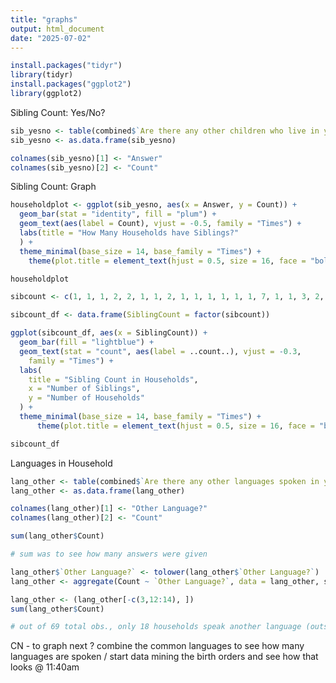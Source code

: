 ```yaml
---
title: "graphs"
output: html_document
date: "2025-07-02"
---
```

```r
install.packages("tidyr")
library(tidyr)
install.packages("ggplot2")
library(ggplot2)
```

Sibling Count: Yes/No?
```r
sib_yesno <- table(combined$`Are there any other children who live in your home?`)
sib_yesno <- as.data.frame(sib_yesno)

colnames(sib_yesno)[1] <- "Answer"
colnames(sib_yesno)[2] <- "Count"
```
Sibling Count: Graph
```r
householdplot <- ggplot(sib_yesno, aes(x = Answer, y = Count)) + 
  geom_bar(stat = "identity", fill = "plum") +
  geom_text(aes(label = Count), vjust = -0.5, family = "Times") +
  labs(title = "How Many Households have Siblings?"
  ) + 
  theme_minimal(base_size = 14, base_family = "Times") +
    theme(plot.title = element_text(hjust = 0.5, size = 16, face = "bold")) 

householdplot
```
```r
sibcount <- c(1, 1, 1, 2, 2, 1, 1, 2, 1, 1, 1, 1, 1, 1, 7, 1, 1, 3, 2, 1, 1, 1, 2, 1, 1, 2, 1, 1, 3, 1, 1, 1, 1, 3, 1, 1, 3, 2, 2, 2, 1, 1, 1, 1, 1, 1, 1, 2, 1, 1, 1, 1, 1)

sibcount_df <- data.frame(SiblingCount = factor(sibcount))

ggplot(sibcount_df, aes(x = SiblingCount)) +
  geom_bar(fill = "lightblue") +
  geom_text(stat = "count", aes(label = ..count..), vjust = -0.3,  
    family = "Times") +
  labs(
    title = "Sibling Count in Households",
    x = "Number of Siblings",
    y = "Number of Households"
  ) +
  theme_minimal(base_size = 14, base_family = "Times") + 
      theme(plot.title = element_text(hjust = 0.5, size = 16, face = "bold")) 

sibcount_df
```

Languages in Household
```r
lang_other <- table(combined$`Are there any other languages spoken in your home?`)
lang_other <- as.data.frame(lang_other)

colnames(lang_other)[1] <- "Other Language?"
colnames(lang_other)[2] <- "Count"

sum(lang_other$Count)

# sum was to see how many answers were given
```

```r
lang_other$`Other Language?` <- tolower(lang_other$`Other Language?`)
lang_other <- aggregate(Count ~ `Other Language?`, data = lang_other, sum)

lang_other <- (lang_other[-c(3,12:14), ])
sum(lang_other$Count)

# out of 69 total obs., only 18 households speak another language (outside of English) (after cleaning and removing English/No answers)
```

CN - to graph next ? combine the common languages to see how many languages are spoken / start data mining the birth orders and see how that looks @ 11:40am
```r

```


